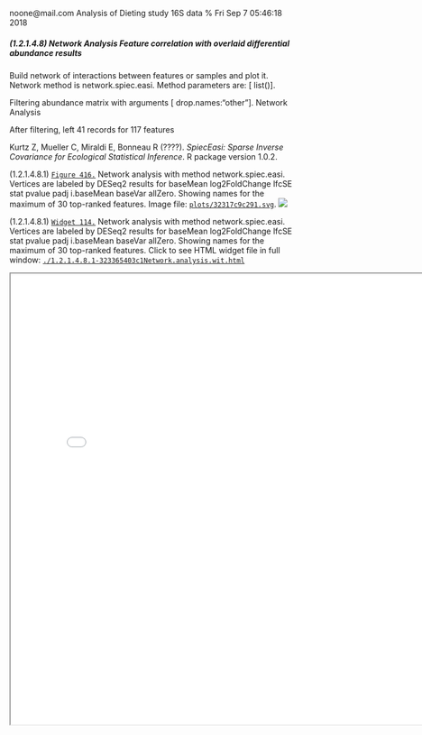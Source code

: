 noone@mail.com
Analysis of Dieting study 16S data
% Fri Sep  7 05:46:18 2018



##### \(1.2.1.4.8\) Network Analysis Feature correlation with overlaid differential abundance results 



Build network of interactions between features or samples and plot it. 
                           Network method is network.spiec.easi. Method parameters are: [ list()].


Filtering abundance matrix with arguments [ drop.names:"other"]. Network Analysis


After filtering, left 41 records for 117 features


Kurtz Z, Mueller C, Miraldi E, Bonneau R (????). _SpiecEasi: Sparse Inverse Covariance for Ecological Statistical Inference_. R package version
1.0.2.





\(1.2.1.4.8.1\) <a name="figure.416"></a>[`Figure 416.`](#figure.416) Network analysis with method network.spiec.easi. Vertices are labeled by DESeq2 results for                                                baseMean log2FoldChange     lfcSE         stat       pvalue         padj   i.baseMean      baseVar allZero. Showing names for the maximum of 30 top-ranked features.  Image file: [`plots/32317c9c291.svg`](plots/32317c9c291.svg).
![](plots/32317c9c291.svg)




\(1.2.1.4.8.1\) <a name="widget.114"></a>[`Widget 114.`](#widget.114) Network analysis with method network.spiec.easi. Vertices are labeled by DESeq2 results for                                                baseMean log2FoldChange     lfcSE         stat       pvalue         padj   i.baseMean      baseVar allZero. Showing names for the maximum of 30 top-ranked features. Click to see HTML widget file in full window: [`./1.2.1.4.8.1-323365403c1Network.analysis.wit.html`](./1.2.1.4.8.1-323365403c1Network.analysis.wit.html)



<iframe src="./1.2.1.4.8.1-323365403c1Network.analysis.wit.html" width="800" height="800"> </iframe>